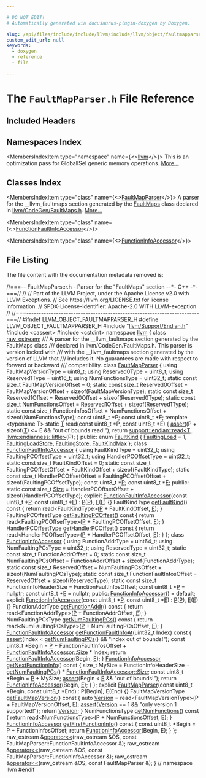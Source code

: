```yaml
---

# DO NOT EDIT!
# Automatically generated via docusaurus-plugin-doxygen by Doxygen.

slug: /api/files/include/include/llvm/include/llvm/object/faultmapparser-h
custom_edit_url: null
keywords:
  - doxygen
  - reference
  - file

---
```





# The `FaultMapParser.h` File Reference

<DoxygenPage pluginConfig={pluginConfig}>



## Included Headers

<IncludesList>
<IncludesListItem
  filePath="llvm/Support/Endian.h"
  permalink="/docs/api/files/include/include/llvm/include/llvm/support/endian-h"
  isLocal="true" />
<IncludesListItem
  filePath="cassert"
  permalink=""
  isLocal="false" />
<IncludesListItem
  filePath="cstdint"
  permalink=""
  isLocal="false" />
</IncludesList>

## Namespaces Index

<MembersIndex>

<MembersIndexItem
  type="namespace"
  name={<><a href="/docs/api/namespaces/llvm">llvm</a></>}>
This is an optimization pass for GlobalISel generic memory operations. <a href="/docs/api/namespaces/llvm/#details">More...</a>
</MembersIndexItem>

</MembersIndex>

## Classes Index

<MembersIndex>

<MembersIndexItem
  type="class"
  name={<><a href="/docs/api/classes/llvm/faultmapparser">FaultMapParser</a></>}>
A parser for the &#95;&#95;llvm&#95;faultmaps section generated by the <a href="/docs/api/classes/llvm/faultmaps">FaultMaps</a> class declared in <a href="/docs/api/files/include/include/llvm/include/llvm/codegen/faultmaps-h">llvm/CodeGen/FaultMaps.h</a>. <a href="/docs/api/classes/llvm/faultmapparser/#details">More...</a>
</MembersIndexItem>

<MembersIndexItem
  type="class"
  name={<><a href="/docs/api/classes/llvm/faultmapparser/functionfaultinfoaccessor">FunctionFaultInfoAccessor</a></>}>
</MembersIndexItem>

<MembersIndexItem
  type="class"
  name={<><a href="/docs/api/classes/llvm/faultmapparser/functioninfoaccessor">FunctionInfoAccessor</a></>}>
</MembersIndexItem>

</MembersIndex>


## File Listing

The file content with the documentation metadata removed is:

<ProgramListing>

<Link id="l00001" /><CodeLine lineNumber="1"><span class="doxyHighlightComment">//===-- FaultMapParser.h - Parser for the  &quot;FaultMaps&quot; section --&#42;- C++ -&#42;-===//</span></CodeLine>
<Link id="l00002" /><CodeLine lineNumber="2"><span class="doxyHighlightComment">//</span></CodeLine>
<Link id="l00003" /><CodeLine lineNumber="3"><span class="doxyHighlightComment">// Part of the LLVM Project, under the Apache License v2.0 with LLVM Exceptions.</span></CodeLine>
<Link id="l00004" /><CodeLine lineNumber="4"><span class="doxyHighlightComment">// See https://llvm.org/LICENSE.txt for license information.</span></CodeLine>
<Link id="l00005" /><CodeLine lineNumber="5"><span class="doxyHighlightComment">// SPDX-License-Identifier: Apache-2.0 WITH LLVM-exception</span></CodeLine>
<Link id="l00006" /><CodeLine lineNumber="6"><span class="doxyHighlightComment">//</span></CodeLine>
<Link id="l00007" /><CodeLine lineNumber="7"><span class="doxyHighlightComment">//===----------------------------------------------------------------------===//</span></CodeLine>
<Link id="l00008" /><CodeLine lineNumber="8"></CodeLine>
<Link id="l00009" /><CodeLine lineNumber="9"><span class="doxyHighlightPreprocessor">#ifndef LLVM&#95;OBJECT&#95;FAULTMAPPARSER&#95;H</span></CodeLine>
<Link id="l00010" /><CodeLine lineNumber="10"><span class="doxyHighlightPreprocessor">#define LLVM&#95;OBJECT&#95;FAULTMAPPARSER&#95;H</span></CodeLine>
<Link id="l00011" /><CodeLine lineNumber="11"></CodeLine>
<Link id="l00012" /><CodeLine lineNumber="12"><span class="doxyHighlightPreprocessor">#include &quot;<a href="/docs/api/files/include/include/llvm/include/llvm/support/endian-h">llvm/Support/Endian.h</a>&quot;</span></CodeLine>
<Link id="l00013" /><CodeLine lineNumber="13"><span class="doxyHighlightPreprocessor">#include &lt;cassert&gt;</span></CodeLine>
<Link id="l00014" /><CodeLine lineNumber="14"><span class="doxyHighlightPreprocessor">#include &lt;cstdint&gt;</span></CodeLine>
<Link id="l00015" /><CodeLine lineNumber="15"></CodeLine>
<Link id="l00016" /><CodeLine lineNumber="16"><span class="doxyHighlightKeyword">namespace </span><span class="doxyHighlight"><a href="/docs/api/namespaces/llvm">llvm</a> &#123;</span></CodeLine>
<Link id="l00017" /><CodeLine lineNumber="17"></CodeLine>
<Link id="l00018" /><CodeLine lineNumber="18"><span class="doxyHighlightKeyword">class </span><span class="doxyHighlight"><a href="/docs/api/classes/llvm/raw-ostream">raw&#95;ostream</a>;</span></CodeLine>
<Link id="l00019" /><CodeLine lineNumber="19"></CodeLine>
<Link id="l00020" /><CodeLine lineNumber="20"><span class="doxyHighlightComment">/// A parser for the &#95;&#95;llvm&#95;faultmaps section generated by the FaultMaps class</span></CodeLine>
<Link id="l00021" /><CodeLine lineNumber="21"><span class="doxyHighlightComment">/// declared in llvm/CodeGen/FaultMaps.h.  This parser is version locked with</span></CodeLine>
<Link id="l00022" /><CodeLine lineNumber="22"><span class="doxyHighlightComment">/// with the &#95;&#95;llvm&#95;faultmaps section generated by the version of LLVM that</span></CodeLine>
<Link id="l00023" /><CodeLine lineNumber="23"><span class="doxyHighlightComment">/// includes it.  No guarantees are made with respect to forward or backward</span></CodeLine>
<Link id="l00024" /><CodeLine lineNumber="24"><span class="doxyHighlightComment">/// compatibility.</span></CodeLine>
<Link id="l00025" /><CodeLine lineNumber="25" lineLink="/docs/api/classes/llvm/faultmapparser"><span class="doxyHighlightKeyword">class </span><span class="doxyHighlight"><a href="/docs/api/classes/llvm/faultmapparser/#ab5d655ef964ca6dfc0849416a1d57ec1">FaultMapParser</a> &#123;</span></CodeLine>
<Link id="l00026" /><CodeLine lineNumber="26"><span class="doxyHighlight">  </span><span class="doxyHighlightKeyword">using </span><span class="doxyHighlight">FaultMapVersionType = uint8&#95;t;</span></CodeLine>
<Link id="l00027" /><CodeLine lineNumber="27"><span class="doxyHighlight">  </span><span class="doxyHighlightKeyword">using </span><span class="doxyHighlight">Reserved0Type = uint8&#95;t;</span></CodeLine>
<Link id="l00028" /><CodeLine lineNumber="28"><span class="doxyHighlight">  </span><span class="doxyHighlightKeyword">using </span><span class="doxyHighlight">Reserved1Type = uint16&#95;t;</span></CodeLine>
<Link id="l00029" /><CodeLine lineNumber="29"><span class="doxyHighlight">  </span><span class="doxyHighlightKeyword">using </span><span class="doxyHighlight">NumFunctionsType = uint32&#95;t;</span></CodeLine>
<Link id="l00030" /><CodeLine lineNumber="30"></CodeLine>
<Link id="l00031" /><CodeLine lineNumber="31"><span class="doxyHighlight">  </span><span class="doxyHighlightKeyword">static</span><span class="doxyHighlight"> </span><span class="doxyHighlightKeyword">const</span><span class="doxyHighlight"> </span><span class="doxyHighlightKeywordType">size&#95;t</span><span class="doxyHighlight"> FaultMapVersionOffset = 0;</span></CodeLine>
<Link id="l00032" /><CodeLine lineNumber="32"><span class="doxyHighlight">  </span><span class="doxyHighlightKeyword">static</span><span class="doxyHighlight"> </span><span class="doxyHighlightKeyword">const</span><span class="doxyHighlight"> </span><span class="doxyHighlightKeywordType">size&#95;t</span><span class="doxyHighlight"> Reserved0Offset =</span></CodeLine>
<Link id="l00033" /><CodeLine lineNumber="33"><span class="doxyHighlight">      FaultMapVersionOffset + </span><span class="doxyHighlightKeyword">sizeof</span><span class="doxyHighlight">(FaultMapVersionType);</span></CodeLine>
<Link id="l00034" /><CodeLine lineNumber="34"><span class="doxyHighlight">  </span><span class="doxyHighlightKeyword">static</span><span class="doxyHighlight"> </span><span class="doxyHighlightKeyword">const</span><span class="doxyHighlight"> </span><span class="doxyHighlightKeywordType">size&#95;t</span><span class="doxyHighlight"> Reserved1Offset = Reserved0Offset + </span><span class="doxyHighlightKeyword">sizeof</span><span class="doxyHighlight">(Reserved0Type);</span></CodeLine>
<Link id="l00035" /><CodeLine lineNumber="35"><span class="doxyHighlight">  </span><span class="doxyHighlightKeyword">static</span><span class="doxyHighlight"> </span><span class="doxyHighlightKeyword">const</span><span class="doxyHighlight"> </span><span class="doxyHighlightKeywordType">size&#95;t</span><span class="doxyHighlight"> NumFunctionsOffset =</span></CodeLine>
<Link id="l00036" /><CodeLine lineNumber="36"><span class="doxyHighlight">      Reserved1Offset + </span><span class="doxyHighlightKeyword">sizeof</span><span class="doxyHighlight">(Reserved1Type);</span></CodeLine>
<Link id="l00037" /><CodeLine lineNumber="37"><span class="doxyHighlight">  </span><span class="doxyHighlightKeyword">static</span><span class="doxyHighlight"> </span><span class="doxyHighlightKeyword">const</span><span class="doxyHighlight"> </span><span class="doxyHighlightKeywordType">size&#95;t</span><span class="doxyHighlight"> FunctionInfosOffset =</span></CodeLine>
<Link id="l00038" /><CodeLine lineNumber="38"><span class="doxyHighlight">      NumFunctionsOffset + </span><span class="doxyHighlightKeyword">sizeof</span><span class="doxyHighlight">(NumFunctionsType);</span></CodeLine>
<Link id="l00039" /><CodeLine lineNumber="39"></CodeLine>
<Link id="l00040" /><CodeLine lineNumber="40"><span class="doxyHighlight">  </span><span class="doxyHighlightKeyword">const</span><span class="doxyHighlight"> uint8&#95;t &#42;P;</span></CodeLine>
<Link id="l00041" /><CodeLine lineNumber="41"><span class="doxyHighlight">  </span><span class="doxyHighlightKeyword">const</span><span class="doxyHighlight"> uint8&#95;t &#42;E;</span></CodeLine>
<Link id="l00042" /><CodeLine lineNumber="42"></CodeLine>
<Link id="l00043" /><CodeLine lineNumber="43"><span class="doxyHighlight">  </span><span class="doxyHighlightKeyword">template</span><span class="doxyHighlight"> &lt;</span><span class="doxyHighlightKeyword">typename</span><span class="doxyHighlight"> T&gt; </span><span class="doxyHighlightKeyword">static</span><span class="doxyHighlight"> <a href="/docs/api/files/lib/lib/target/lib/target/mips/mips16isellowering-cpp/#a0acb682b8260ab1c60b918599864e2e5">T</a> read(</span><span class="doxyHighlightKeyword">const</span><span class="doxyHighlight"> uint8&#95;t &#42;P, </span><span class="doxyHighlightKeyword">const</span><span class="doxyHighlight"> uint8&#95;t &#42;E) &#123;</span></CodeLine>
<Link id="l00044" /><CodeLine lineNumber="44"><span class="doxyHighlight">    <a href="/docs/api/files/lib/lib/target/lib/target/amdgpu/silowercontrolflow-cpp/#a4868c5d81c5ccc98c47aeab6244346a0">assert</a>(P + </span><span class="doxyHighlightKeyword">sizeof</span><span class="doxyHighlight">(<a href="/docs/api/files/lib/lib/target/lib/target/mips/mips16isellowering-cpp/#a0acb682b8260ab1c60b918599864e2e5">T</a>) &lt;= E &amp;&amp; </span><span class="doxyHighlightStringLiteral">&quot;out of bounds read!&quot;</span><span class="doxyHighlight">);</span></CodeLine>
<Link id="l00045" /><CodeLine lineNumber="45"><span class="doxyHighlight">    </span><span class="doxyHighlightKeywordFlow">return</span><span class="doxyHighlight"> <a href="/docs/api/namespaces/llvm/support/endian/#acfdf941f45bc58470ed8423b98862486">support::endian::read&lt;T, llvm::endianness::little&gt;</a>(P);</span></CodeLine>
<Link id="l00046" /><CodeLine lineNumber="46"><span class="doxyHighlight">  &#125;</span></CodeLine>
<Link id="l00047" /><CodeLine lineNumber="47"></CodeLine>
<Link id="l00048" /><CodeLine lineNumber="48"><span class="doxyHighlightKeyword">public</span><span class="doxyHighlight">:</span></CodeLine>
<Link id="l00049" /><CodeLine lineNumber="49" lineLink="/docs/api/classes/llvm/faultmapparser/#acbfc8d6f0684a075d0c1f95b97008269"><span class="doxyHighlight">  </span><span class="doxyHighlightKeyword">enum</span><span class="doxyHighlight"> <a href="/docs/api/classes/llvm/faultmapparser/#acbfc8d6f0684a075d0c1f95b97008269">FaultKind</a> &#123;</span></CodeLine>
<Link id="l00050" /><CodeLine lineNumber="50" lineLink="/docs/api/classes/llvm/faultmapparser/#acbfc8d6f0684a075d0c1f95b97008269a022ef937e9ef71b2bb427468780dcdfb"><span class="doxyHighlight">    <a href="/docs/api/classes/llvm/faultmapparser/#acbfc8d6f0684a075d0c1f95b97008269a022ef937e9ef71b2bb427468780dcdfb">FaultingLoad</a> = 1,</span></CodeLine>
<Link id="l00051" /><CodeLine lineNumber="51" lineLink="/docs/api/classes/llvm/faultmapparser/#acbfc8d6f0684a075d0c1f95b97008269a3b189cca6009389569cb491cf6c894de"><span class="doxyHighlight">    <a href="/docs/api/classes/llvm/faultmapparser/#acbfc8d6f0684a075d0c1f95b97008269a3b189cca6009389569cb491cf6c894de">FaultingLoadStore</a>,</span></CodeLine>
<Link id="l00052" /><CodeLine lineNumber="52" lineLink="/docs/api/classes/llvm/faultmapparser/#acbfc8d6f0684a075d0c1f95b97008269aa07a8e57541f111e0655fb72e35e67f4"><span class="doxyHighlight">    <a href="/docs/api/classes/llvm/faultmapparser/#acbfc8d6f0684a075d0c1f95b97008269aa07a8e57541f111e0655fb72e35e67f4">FaultingStore</a>,</span></CodeLine>
<Link id="l00053" /><CodeLine lineNumber="53" lineLink="/docs/api/classes/llvm/faultmapparser/#acbfc8d6f0684a075d0c1f95b97008269a082b78e6e0287e2d0150d5c73fae5e02"><span class="doxyHighlight">    <a href="/docs/api/classes/llvm/faultmapparser/#acbfc8d6f0684a075d0c1f95b97008269a082b78e6e0287e2d0150d5c73fae5e02">FaultKindMax</a></span></CodeLine>
<Link id="l00054" /><CodeLine lineNumber="54"><span class="doxyHighlight">  &#125;;</span></CodeLine>
<Link id="l00055" /><CodeLine lineNumber="55"></CodeLine>
<Link id="l00056" /><CodeLine lineNumber="56" lineLink="/docs/api/classes/llvm/faultmapparser/functionfaultinfoaccessor"><span class="doxyHighlight">  </span><span class="doxyHighlightKeyword">class </span><span class="doxyHighlight"><a href="/docs/api/classes/llvm/faultmapparser/functionfaultinfoaccessor/#a41da0e3dd53c2ad21e0d7d7de42633a0">FunctionFaultInfoAccessor</a> &#123;</span></CodeLine>
<Link id="l00057" /><CodeLine lineNumber="57"><span class="doxyHighlight">    </span><span class="doxyHighlightKeyword">using </span><span class="doxyHighlight">FaultKindType = uint32&#95;t;</span></CodeLine>
<Link id="l00058" /><CodeLine lineNumber="58"><span class="doxyHighlight">    </span><span class="doxyHighlightKeyword">using </span><span class="doxyHighlight">FaultingPCOffsetType = uint32&#95;t;</span></CodeLine>
<Link id="l00059" /><CodeLine lineNumber="59"><span class="doxyHighlight">    </span><span class="doxyHighlightKeyword">using </span><span class="doxyHighlight">HandlerPCOffsetType = uint32&#95;t;</span></CodeLine>
<Link id="l00060" /><CodeLine lineNumber="60"></CodeLine>
<Link id="l00061" /><CodeLine lineNumber="61"><span class="doxyHighlight">    </span><span class="doxyHighlightKeyword">static</span><span class="doxyHighlight"> </span><span class="doxyHighlightKeyword">const</span><span class="doxyHighlight"> </span><span class="doxyHighlightKeywordType">size&#95;t</span><span class="doxyHighlight"> FaultKindOffset = 0;</span></CodeLine>
<Link id="l00062" /><CodeLine lineNumber="62"><span class="doxyHighlight">    </span><span class="doxyHighlightKeyword">static</span><span class="doxyHighlight"> </span><span class="doxyHighlightKeyword">const</span><span class="doxyHighlight"> </span><span class="doxyHighlightKeywordType">size&#95;t</span><span class="doxyHighlight"> FaultingPCOffsetOffset =</span></CodeLine>
<Link id="l00063" /><CodeLine lineNumber="63"><span class="doxyHighlight">        FaultKindOffset + </span><span class="doxyHighlightKeyword">sizeof</span><span class="doxyHighlight">(FaultKindType);</span></CodeLine>
<Link id="l00064" /><CodeLine lineNumber="64"><span class="doxyHighlight">    </span><span class="doxyHighlightKeyword">static</span><span class="doxyHighlight"> </span><span class="doxyHighlightKeyword">const</span><span class="doxyHighlight"> </span><span class="doxyHighlightKeywordType">size&#95;t</span><span class="doxyHighlight"> HandlerPCOffsetOffset =</span></CodeLine>
<Link id="l00065" /><CodeLine lineNumber="65"><span class="doxyHighlight">        FaultingPCOffsetOffset + </span><span class="doxyHighlightKeyword">sizeof</span><span class="doxyHighlight">(FaultingPCOffsetType);</span></CodeLine>
<Link id="l00066" /><CodeLine lineNumber="66"></CodeLine>
<Link id="l00067" /><CodeLine lineNumber="67"><span class="doxyHighlight">    </span><span class="doxyHighlightKeyword">const</span><span class="doxyHighlight"> uint8&#95;t &#42;<a href="/docs/api/files/lib/lib/option/option-cpp/#a04665169063c8ca1f2ea96c27fc7c2b2">P</a>;</span></CodeLine>
<Link id="l00068" /><CodeLine lineNumber="68"><span class="doxyHighlight">    </span><span class="doxyHighlightKeyword">const</span><span class="doxyHighlight"> uint8&#95;t &#42;<a href="/docs/api/files/lib/lib/ir/builtingcs-cpp/#abb2b3a60ccc38a28239e19a1646e0c8a">E</a>;</span></CodeLine>
<Link id="l00069" /><CodeLine lineNumber="69"></CodeLine>
<Link id="l00070" /><CodeLine lineNumber="70"><span class="doxyHighlight">  </span><span class="doxyHighlightKeyword">public</span><span class="doxyHighlight">:</span></CodeLine>
<Link id="l00071" /><CodeLine lineNumber="71" lineLink="/docs/api/classes/llvm/faultmapparser/functionfaultinfoaccessor/#a3455c5495bc8c03bd14510de59f3ad8e"><span class="doxyHighlight">    </span><span class="doxyHighlightKeyword">static</span><span class="doxyHighlight"> </span><span class="doxyHighlightKeyword">const</span><span class="doxyHighlight"> </span><span class="doxyHighlightKeywordType">size&#95;t</span><span class="doxyHighlight"> <a href="/docs/api/classes/llvm/faultmapparser/functionfaultinfoaccessor/#a3455c5495bc8c03bd14510de59f3ad8e">Size</a> =</span></CodeLine>
<Link id="l00072" /><CodeLine lineNumber="72"><span class="doxyHighlight">        HandlerPCOffsetOffset + </span><span class="doxyHighlightKeyword">sizeof</span><span class="doxyHighlight">(HandlerPCOffsetType);</span></CodeLine>
<Link id="l00073" /><CodeLine lineNumber="73"></CodeLine>
<Link id="l00074" /><CodeLine lineNumber="74" lineLink="/docs/api/classes/llvm/faultmapparser/functionfaultinfoaccessor/#a41da0e3dd53c2ad21e0d7d7de42633a0"><span class="doxyHighlight">    </span><span class="doxyHighlightKeyword">explicit</span><span class="doxyHighlight"> <a href="/docs/api/classes/llvm/faultmapparser/functionfaultinfoaccessor/#a41da0e3dd53c2ad21e0d7d7de42633a0">FunctionFaultInfoAccessor</a>(</span><span class="doxyHighlightKeyword">const</span><span class="doxyHighlight"> uint8&#95;t &#42;<a href="/docs/api/files/lib/lib/option/option-cpp/#a04665169063c8ca1f2ea96c27fc7c2b2">P</a>, </span><span class="doxyHighlightKeyword">const</span><span class="doxyHighlight"> uint8&#95;t &#42;<a href="/docs/api/files/lib/lib/ir/builtingcs-cpp/#abb2b3a60ccc38a28239e19a1646e0c8a">E</a>)</span></CodeLine>
<Link id="l00075" /><CodeLine lineNumber="75"><span class="doxyHighlight">        : <a href="/docs/api/files/lib/lib/option/option-cpp/#a04665169063c8ca1f2ea96c27fc7c2b2">P</a>(<a href="/docs/api/files/lib/lib/option/option-cpp/#a04665169063c8ca1f2ea96c27fc7c2b2">P</a>), <a href="/docs/api/files/lib/lib/ir/builtingcs-cpp/#abb2b3a60ccc38a28239e19a1646e0c8a">E</a>(<a href="/docs/api/files/lib/lib/ir/builtingcs-cpp/#abb2b3a60ccc38a28239e19a1646e0c8a">E</a>) &#123;&#125;</span></CodeLine>
<Link id="l00076" /><CodeLine lineNumber="76"></CodeLine>
<Link id="l00077" /><CodeLine lineNumber="77" lineLink="/docs/api/classes/llvm/faultmapparser/functionfaultinfoaccessor/#abcc9885bedb3256fb91cf568254f9044"><span class="doxyHighlight">    FaultKindType <a href="/docs/api/classes/llvm/faultmapparser/functionfaultinfoaccessor/#abcc9885bedb3256fb91cf568254f9044">getFaultKind</a>()</span><span class="doxyHighlightKeyword"> const </span><span class="doxyHighlight">&#123;</span></CodeLine>
<Link id="l00078" /><CodeLine lineNumber="78"><span class="doxyHighlight">      </span><span class="doxyHighlightKeywordFlow">return</span><span class="doxyHighlight"> read&lt;FaultKindType&gt;(<a href="/docs/api/files/lib/lib/option/option-cpp/#a04665169063c8ca1f2ea96c27fc7c2b2">P</a> + FaultKindOffset, <a href="/docs/api/files/lib/lib/ir/builtingcs-cpp/#abb2b3a60ccc38a28239e19a1646e0c8a">E</a>);</span></CodeLine>
<Link id="l00079" /><CodeLine lineNumber="79"><span class="doxyHighlight">    &#125;</span></CodeLine>
<Link id="l00080" /><CodeLine lineNumber="80"></CodeLine>
<Link id="l00081" /><CodeLine lineNumber="81" lineLink="/docs/api/classes/llvm/faultmapparser/functionfaultinfoaccessor/#adf3911d5e088bef2e4611ed21a281145"><span class="doxyHighlight">    FaultingPCOffsetType <a href="/docs/api/classes/llvm/faultmapparser/functionfaultinfoaccessor/#adf3911d5e088bef2e4611ed21a281145">getFaultingPCOffset</a>()</span><span class="doxyHighlightKeyword"> const </span><span class="doxyHighlight">&#123;</span></CodeLine>
<Link id="l00082" /><CodeLine lineNumber="82"><span class="doxyHighlight">      </span><span class="doxyHighlightKeywordFlow">return</span><span class="doxyHighlight"> read&lt;FaultingPCOffsetType&gt;(<a href="/docs/api/files/lib/lib/option/option-cpp/#a04665169063c8ca1f2ea96c27fc7c2b2">P</a> + FaultingPCOffsetOffset, <a href="/docs/api/files/lib/lib/ir/builtingcs-cpp/#abb2b3a60ccc38a28239e19a1646e0c8a">E</a>);</span></CodeLine>
<Link id="l00083" /><CodeLine lineNumber="83"><span class="doxyHighlight">    &#125;</span></CodeLine>
<Link id="l00084" /><CodeLine lineNumber="84"></CodeLine>
<Link id="l00085" /><CodeLine lineNumber="85" lineLink="/docs/api/classes/llvm/faultmapparser/functionfaultinfoaccessor/#ade1bf71720bc33cae065fec34ec87fa2"><span class="doxyHighlight">    HandlerPCOffsetType <a href="/docs/api/classes/llvm/faultmapparser/functionfaultinfoaccessor/#ade1bf71720bc33cae065fec34ec87fa2">getHandlerPCOffset</a>()</span><span class="doxyHighlightKeyword"> const </span><span class="doxyHighlight">&#123;</span></CodeLine>
<Link id="l00086" /><CodeLine lineNumber="86"><span class="doxyHighlight">      </span><span class="doxyHighlightKeywordFlow">return</span><span class="doxyHighlight"> read&lt;HandlerPCOffsetType&gt;(<a href="/docs/api/files/lib/lib/option/option-cpp/#a04665169063c8ca1f2ea96c27fc7c2b2">P</a> + HandlerPCOffsetOffset, <a href="/docs/api/files/lib/lib/ir/builtingcs-cpp/#abb2b3a60ccc38a28239e19a1646e0c8a">E</a>);</span></CodeLine>
<Link id="l00087" /><CodeLine lineNumber="87"><span class="doxyHighlight">    &#125;</span></CodeLine>
<Link id="l00088" /><CodeLine lineNumber="88"><span class="doxyHighlight">  &#125;;</span></CodeLine>
<Link id="l00089" /><CodeLine lineNumber="89"></CodeLine>
<Link id="l00090" /><CodeLine lineNumber="90" lineLink="/docs/api/classes/llvm/faultmapparser/functioninfoaccessor"><span class="doxyHighlight">  </span><span class="doxyHighlightKeyword">class </span><span class="doxyHighlight"><a href="/docs/api/classes/llvm/faultmapparser/functioninfoaccessor/#ad1696d2c72b6adef74983cac7cc1deb6">FunctionInfoAccessor</a> &#123;</span></CodeLine>
<Link id="l00091" /><CodeLine lineNumber="91"><span class="doxyHighlight">    </span><span class="doxyHighlightKeyword">using </span><span class="doxyHighlight">FunctionAddrType = uint64&#95;t;</span></CodeLine>
<Link id="l00092" /><CodeLine lineNumber="92"><span class="doxyHighlight">    </span><span class="doxyHighlightKeyword">using </span><span class="doxyHighlight">NumFaultingPCsType = uint32&#95;t;</span></CodeLine>
<Link id="l00093" /><CodeLine lineNumber="93"><span class="doxyHighlight">    </span><span class="doxyHighlightKeyword">using </span><span class="doxyHighlight">ReservedType = uint32&#95;t;</span></CodeLine>
<Link id="l00094" /><CodeLine lineNumber="94"></CodeLine>
<Link id="l00095" /><CodeLine lineNumber="95"><span class="doxyHighlight">    </span><span class="doxyHighlightKeyword">static</span><span class="doxyHighlight"> </span><span class="doxyHighlightKeyword">const</span><span class="doxyHighlight"> </span><span class="doxyHighlightKeywordType">size&#95;t</span><span class="doxyHighlight"> FunctionAddrOffset = 0;</span></CodeLine>
<Link id="l00096" /><CodeLine lineNumber="96"><span class="doxyHighlight">    </span><span class="doxyHighlightKeyword">static</span><span class="doxyHighlight"> </span><span class="doxyHighlightKeyword">const</span><span class="doxyHighlight"> </span><span class="doxyHighlightKeywordType">size&#95;t</span><span class="doxyHighlight"> NumFaultingPCsOffset =</span></CodeLine>
<Link id="l00097" /><CodeLine lineNumber="97"><span class="doxyHighlight">        FunctionAddrOffset + </span><span class="doxyHighlightKeyword">sizeof</span><span class="doxyHighlight">(FunctionAddrType);</span></CodeLine>
<Link id="l00098" /><CodeLine lineNumber="98"><span class="doxyHighlight">    </span><span class="doxyHighlightKeyword">static</span><span class="doxyHighlight"> </span><span class="doxyHighlightKeyword">const</span><span class="doxyHighlight"> </span><span class="doxyHighlightKeywordType">size&#95;t</span><span class="doxyHighlight"> ReservedOffset =</span></CodeLine>
<Link id="l00099" /><CodeLine lineNumber="99"><span class="doxyHighlight">        NumFaultingPCsOffset + </span><span class="doxyHighlightKeyword">sizeof</span><span class="doxyHighlight">(NumFaultingPCsType);</span></CodeLine>
<Link id="l00100" /><CodeLine lineNumber="100"><span class="doxyHighlight">    </span><span class="doxyHighlightKeyword">static</span><span class="doxyHighlight"> </span><span class="doxyHighlightKeyword">const</span><span class="doxyHighlight"> </span><span class="doxyHighlightKeywordType">size&#95;t</span><span class="doxyHighlight"> FunctionFaultInfosOffset =</span></CodeLine>
<Link id="l00101" /><CodeLine lineNumber="101"><span class="doxyHighlight">        ReservedOffset + </span><span class="doxyHighlightKeyword">sizeof</span><span class="doxyHighlight">(ReservedType);</span></CodeLine>
<Link id="l00102" /><CodeLine lineNumber="102"><span class="doxyHighlight">    </span><span class="doxyHighlightKeyword">static</span><span class="doxyHighlight"> </span><span class="doxyHighlightKeyword">const</span><span class="doxyHighlight"> </span><span class="doxyHighlightKeywordType">size&#95;t</span><span class="doxyHighlight"> FunctionInfoHeaderSize = FunctionFaultInfosOffset;</span></CodeLine>
<Link id="l00103" /><CodeLine lineNumber="103"></CodeLine>
<Link id="l00104" /><CodeLine lineNumber="104"><span class="doxyHighlight">    </span><span class="doxyHighlightKeyword">const</span><span class="doxyHighlight"> uint8&#95;t &#42;<a href="/docs/api/files/lib/lib/option/option-cpp/#a04665169063c8ca1f2ea96c27fc7c2b2">P</a> = </span><span class="doxyHighlightKeyword">nullptr</span><span class="doxyHighlight">;</span></CodeLine>
<Link id="l00105" /><CodeLine lineNumber="105"><span class="doxyHighlight">    </span><span class="doxyHighlightKeyword">const</span><span class="doxyHighlight"> uint8&#95;t &#42;<a href="/docs/api/files/lib/lib/ir/builtingcs-cpp/#abb2b3a60ccc38a28239e19a1646e0c8a">E</a> = </span><span class="doxyHighlightKeyword">nullptr</span><span class="doxyHighlight">;</span></CodeLine>
<Link id="l00106" /><CodeLine lineNumber="106"></CodeLine>
<Link id="l00107" /><CodeLine lineNumber="107"><span class="doxyHighlight">  </span><span class="doxyHighlightKeyword">public</span><span class="doxyHighlight">:</span></CodeLine>
<Link id="l00108" /><CodeLine lineNumber="108" lineLink="/docs/api/classes/llvm/faultmapparser/functioninfoaccessor/#ad1696d2c72b6adef74983cac7cc1deb6"><span class="doxyHighlight">    <a href="/docs/api/classes/llvm/faultmapparser/functioninfoaccessor/#ad1696d2c72b6adef74983cac7cc1deb6">FunctionInfoAccessor</a>() = </span><span class="doxyHighlightKeywordFlow">default</span><span class="doxyHighlight">;</span></CodeLine>
<Link id="l00109" /><CodeLine lineNumber="109"></CodeLine>
<Link id="l00110" /><CodeLine lineNumber="110" lineLink="/docs/api/classes/llvm/faultmapparser/functioninfoaccessor/#a6705597bc82aa570a7f3e67460c2680c"><span class="doxyHighlight">    </span><span class="doxyHighlightKeyword">explicit</span><span class="doxyHighlight"> <a href="/docs/api/classes/llvm/faultmapparser/functioninfoaccessor/#a6705597bc82aa570a7f3e67460c2680c">FunctionInfoAccessor</a>(</span><span class="doxyHighlightKeyword">const</span><span class="doxyHighlight"> uint8&#95;t &#42;<a href="/docs/api/files/lib/lib/option/option-cpp/#a04665169063c8ca1f2ea96c27fc7c2b2">P</a>, </span><span class="doxyHighlightKeyword">const</span><span class="doxyHighlight"> uint8&#95;t &#42;<a href="/docs/api/files/lib/lib/ir/builtingcs-cpp/#abb2b3a60ccc38a28239e19a1646e0c8a">E</a>)</span></CodeLine>
<Link id="l00111" /><CodeLine lineNumber="111"><span class="doxyHighlight">        : <a href="/docs/api/files/lib/lib/option/option-cpp/#a04665169063c8ca1f2ea96c27fc7c2b2">P</a>(<a href="/docs/api/files/lib/lib/option/option-cpp/#a04665169063c8ca1f2ea96c27fc7c2b2">P</a>), <a href="/docs/api/files/lib/lib/ir/builtingcs-cpp/#abb2b3a60ccc38a28239e19a1646e0c8a">E</a>(<a href="/docs/api/files/lib/lib/ir/builtingcs-cpp/#abb2b3a60ccc38a28239e19a1646e0c8a">E</a>) &#123;&#125;</span></CodeLine>
<Link id="l00112" /><CodeLine lineNumber="112"></CodeLine>
<Link id="l00113" /><CodeLine lineNumber="113" lineLink="/docs/api/classes/llvm/faultmapparser/functioninfoaccessor/#a769cf24c05b500066b767aae05233c8b"><span class="doxyHighlight">    FunctionAddrType <a href="/docs/api/classes/llvm/faultmapparser/functioninfoaccessor/#a769cf24c05b500066b767aae05233c8b">getFunctionAddr</a>()</span><span class="doxyHighlightKeyword"> const </span><span class="doxyHighlight">&#123;</span></CodeLine>
<Link id="l00114" /><CodeLine lineNumber="114"><span class="doxyHighlight">      </span><span class="doxyHighlightKeywordFlow">return</span><span class="doxyHighlight"> read&lt;FunctionAddrType&gt;(<a href="/docs/api/files/lib/lib/option/option-cpp/#a04665169063c8ca1f2ea96c27fc7c2b2">P</a> + FunctionAddrOffset, <a href="/docs/api/files/lib/lib/ir/builtingcs-cpp/#abb2b3a60ccc38a28239e19a1646e0c8a">E</a>);</span></CodeLine>
<Link id="l00115" /><CodeLine lineNumber="115"><span class="doxyHighlight">    &#125;</span></CodeLine>
<Link id="l00116" /><CodeLine lineNumber="116"></CodeLine>
<Link id="l00117" /><CodeLine lineNumber="117" lineLink="/docs/api/classes/llvm/faultmapparser/functioninfoaccessor/#a8f767aae2f0e61104519d50e7caaf872"><span class="doxyHighlight">    NumFaultingPCsType <a href="/docs/api/classes/llvm/faultmapparser/functioninfoaccessor/#a8f767aae2f0e61104519d50e7caaf872">getNumFaultingPCs</a>()</span><span class="doxyHighlightKeyword"> const </span><span class="doxyHighlight">&#123;</span></CodeLine>
<Link id="l00118" /><CodeLine lineNumber="118"><span class="doxyHighlight">      </span><span class="doxyHighlightKeywordFlow">return</span><span class="doxyHighlight"> read&lt;NumFaultingPCsType&gt;(<a href="/docs/api/files/lib/lib/option/option-cpp/#a04665169063c8ca1f2ea96c27fc7c2b2">P</a> + NumFaultingPCsOffset, <a href="/docs/api/files/lib/lib/ir/builtingcs-cpp/#abb2b3a60ccc38a28239e19a1646e0c8a">E</a>);</span></CodeLine>
<Link id="l00119" /><CodeLine lineNumber="119"><span class="doxyHighlight">    &#125;</span></CodeLine>
<Link id="l00120" /><CodeLine lineNumber="120"></CodeLine>
<Link id="l00121" /><CodeLine lineNumber="121" lineLink="/docs/api/classes/llvm/faultmapparser/functioninfoaccessor/#a96d496f36c54d4310612972f194a29b0"><span class="doxyHighlight">    <a href="/docs/api/classes/llvm/faultmapparser/functionfaultinfoaccessor">FunctionFaultInfoAccessor</a> <a href="/docs/api/classes/llvm/faultmapparser/functioninfoaccessor/#a96d496f36c54d4310612972f194a29b0">getFunctionFaultInfoAt</a>(uint32&#95;t Index)</span><span class="doxyHighlightKeyword"> const </span><span class="doxyHighlight">&#123;</span></CodeLine>
<Link id="l00122" /><CodeLine lineNumber="122"><span class="doxyHighlight">      <a href="/docs/api/files/lib/lib/target/lib/target/amdgpu/silowercontrolflow-cpp/#a4868c5d81c5ccc98c47aeab6244346a0">assert</a>(Index &lt; <a href="/docs/api/classes/llvm/faultmapparser/functioninfoaccessor/#a8f767aae2f0e61104519d50e7caaf872">getNumFaultingPCs</a>() &amp;&amp; </span><span class="doxyHighlightStringLiteral">&quot;index out of bounds!&quot;</span><span class="doxyHighlight">);</span></CodeLine>
<Link id="l00123" /><CodeLine lineNumber="123"><span class="doxyHighlight">      </span><span class="doxyHighlightKeyword">const</span><span class="doxyHighlight"> uint8&#95;t &#42;Begin = <a href="/docs/api/files/lib/lib/option/option-cpp/#a04665169063c8ca1f2ea96c27fc7c2b2">P</a> + FunctionFaultInfosOffset +</span></CodeLine>
<Link id="l00124" /><CodeLine lineNumber="124"><span class="doxyHighlight">                             <a href="/docs/api/classes/llvm/faultmapparser/functionfaultinfoaccessor/#a3455c5495bc8c03bd14510de59f3ad8e">FunctionFaultInfoAccessor::Size</a> &#42; Index;</span></CodeLine>
<Link id="l00125" /><CodeLine lineNumber="125"><span class="doxyHighlight">      </span><span class="doxyHighlightKeywordFlow">return</span><span class="doxyHighlight"> <a href="/docs/api/classes/llvm/faultmapparser/functionfaultinfoaccessor">FunctionFaultInfoAccessor</a>(Begin, <a href="/docs/api/files/lib/lib/ir/builtingcs-cpp/#abb2b3a60ccc38a28239e19a1646e0c8a">E</a>);</span></CodeLine>
<Link id="l00126" /><CodeLine lineNumber="126"><span class="doxyHighlight">    &#125;</span></CodeLine>
<Link id="l00127" /><CodeLine lineNumber="127"></CodeLine>
<Link id="l00128" /><CodeLine lineNumber="128" lineLink="/docs/api/classes/llvm/faultmapparser/functioninfoaccessor/#a6c0029547e488308ea1b8afda5400205"><span class="doxyHighlight">    <a href="/docs/api/classes/llvm/faultmapparser/functioninfoaccessor/#ad1696d2c72b6adef74983cac7cc1deb6">FunctionInfoAccessor</a> <a href="/docs/api/classes/llvm/faultmapparser/functioninfoaccessor/#a6c0029547e488308ea1b8afda5400205">getNextFunctionInfo</a>()</span><span class="doxyHighlightKeyword"> const </span><span class="doxyHighlight">&#123;</span></CodeLine>
<Link id="l00129" /><CodeLine lineNumber="129"><span class="doxyHighlight">      </span><span class="doxyHighlightKeywordType">size&#95;t</span><span class="doxyHighlight"> MySize = FunctionInfoHeaderSize +</span></CodeLine>
<Link id="l00130" /><CodeLine lineNumber="130"><span class="doxyHighlight">                      <a href="/docs/api/classes/llvm/faultmapparser/functioninfoaccessor/#a8f767aae2f0e61104519d50e7caaf872">getNumFaultingPCs</a>() &#42; <a href="/docs/api/classes/llvm/faultmapparser/functionfaultinfoaccessor/#a3455c5495bc8c03bd14510de59f3ad8e">FunctionFaultInfoAccessor::Size</a>;</span></CodeLine>
<Link id="l00131" /><CodeLine lineNumber="131"></CodeLine>
<Link id="l00132" /><CodeLine lineNumber="132"><span class="doxyHighlight">      </span><span class="doxyHighlightKeyword">const</span><span class="doxyHighlight"> uint8&#95;t &#42;Begin = <a href="/docs/api/files/lib/lib/option/option-cpp/#a04665169063c8ca1f2ea96c27fc7c2b2">P</a> + MySize;</span></CodeLine>
<Link id="l00133" /><CodeLine lineNumber="133"><span class="doxyHighlight">      <a href="/docs/api/files/lib/lib/target/lib/target/amdgpu/silowercontrolflow-cpp/#a4868c5d81c5ccc98c47aeab6244346a0">assert</a>(Begin &lt; <a href="/docs/api/files/lib/lib/ir/builtingcs-cpp/#abb2b3a60ccc38a28239e19a1646e0c8a">E</a> &amp;&amp; </span><span class="doxyHighlightStringLiteral">&quot;out of bounds!&quot;</span><span class="doxyHighlight">);</span></CodeLine>
<Link id="l00134" /><CodeLine lineNumber="134"><span class="doxyHighlight">      </span><span class="doxyHighlightKeywordFlow">return</span><span class="doxyHighlight"> <a href="/docs/api/classes/llvm/faultmapparser/functioninfoaccessor/#ad1696d2c72b6adef74983cac7cc1deb6">FunctionInfoAccessor</a>(Begin, <a href="/docs/api/files/lib/lib/ir/builtingcs-cpp/#abb2b3a60ccc38a28239e19a1646e0c8a">E</a>);</span></CodeLine>
<Link id="l00135" /><CodeLine lineNumber="135"><span class="doxyHighlight">    &#125;</span></CodeLine>
<Link id="l00136" /><CodeLine lineNumber="136"><span class="doxyHighlight">  &#125;;</span></CodeLine>
<Link id="l00137" /><CodeLine lineNumber="137"></CodeLine>
<Link id="l00138" /><CodeLine lineNumber="138" lineLink="/docs/api/classes/llvm/faultmapparser/#ab5d655ef964ca6dfc0849416a1d57ec1"><span class="doxyHighlight">  </span><span class="doxyHighlightKeyword">explicit</span><span class="doxyHighlight"> <a href="/docs/api/classes/llvm/faultmapparser/#ab5d655ef964ca6dfc0849416a1d57ec1">FaultMapParser</a>(</span><span class="doxyHighlightKeyword">const</span><span class="doxyHighlight"> uint8&#95;t &#42;Begin, </span><span class="doxyHighlightKeyword">const</span><span class="doxyHighlight"> uint8&#95;t &#42;End)</span></CodeLine>
<Link id="l00139" /><CodeLine lineNumber="139"><span class="doxyHighlight">      : P(Begin), E(End) &#123;&#125;</span></CodeLine>
<Link id="l00140" /><CodeLine lineNumber="140"></CodeLine>
<Link id="l00141" /><CodeLine lineNumber="141" lineLink="/docs/api/classes/llvm/faultmapparser/#af0bbd31dbfa9fa2c5aa370dfe227d6f1"><span class="doxyHighlight">  FaultMapVersionType <a href="/docs/api/classes/llvm/faultmapparser/#af0bbd31dbfa9fa2c5aa370dfe227d6f1">getFaultMapVersion</a>()</span><span class="doxyHighlightKeyword"> const </span><span class="doxyHighlight">&#123;</span></CodeLine>
<Link id="l00142" /><CodeLine lineNumber="142"><span class="doxyHighlight">    </span><span class="doxyHighlightKeyword">auto</span><span class="doxyHighlight"> <a href="/docs/api/namespaces/llvm/#a689a023f54d38d41f6d952cac41ee538">Version</a> = read&lt;FaultMapVersionType&gt;(P + FaultMapVersionOffset, E);</span></CodeLine>
<Link id="l00143" /><CodeLine lineNumber="143"><span class="doxyHighlight">    <a href="/docs/api/files/lib/lib/target/lib/target/amdgpu/silowercontrolflow-cpp/#a4868c5d81c5ccc98c47aeab6244346a0">assert</a>(<a href="/docs/api/namespaces/llvm/#a689a023f54d38d41f6d952cac41ee538">Version</a> == 1 &amp;&amp; </span><span class="doxyHighlightStringLiteral">&quot;only version 1 supported!&quot;</span><span class="doxyHighlight">);</span></CodeLine>
<Link id="l00144" /><CodeLine lineNumber="144"><span class="doxyHighlight">    </span><span class="doxyHighlightKeywordFlow">return</span><span class="doxyHighlight"> <a href="/docs/api/namespaces/llvm/#a689a023f54d38d41f6d952cac41ee538">Version</a>;</span></CodeLine>
<Link id="l00145" /><CodeLine lineNumber="145"><span class="doxyHighlight">  &#125;</span></CodeLine>
<Link id="l00146" /><CodeLine lineNumber="146"></CodeLine>
<Link id="l00147" /><CodeLine lineNumber="147" lineLink="/docs/api/classes/llvm/faultmapparser/#a81e27702eb83ba5d10d1a0f1ac783792"><span class="doxyHighlight">  NumFunctionsType <a href="/docs/api/classes/llvm/faultmapparser/#a81e27702eb83ba5d10d1a0f1ac783792">getNumFunctions</a>()</span><span class="doxyHighlightKeyword"> const </span><span class="doxyHighlight">&#123;</span></CodeLine>
<Link id="l00148" /><CodeLine lineNumber="148"><span class="doxyHighlight">    </span><span class="doxyHighlightKeywordFlow">return</span><span class="doxyHighlight"> read&lt;NumFunctionsType&gt;(P + NumFunctionsOffset, E);</span></CodeLine>
<Link id="l00149" /><CodeLine lineNumber="149"><span class="doxyHighlight">  &#125;</span></CodeLine>
<Link id="l00150" /><CodeLine lineNumber="150"></CodeLine>
<Link id="l00151" /><CodeLine lineNumber="151" lineLink="/docs/api/classes/llvm/faultmapparser/#a9cbf6e23decd6634139cfab0305304be"><span class="doxyHighlight">  <a href="/docs/api/classes/llvm/faultmapparser/functioninfoaccessor">FunctionInfoAccessor</a> <a href="/docs/api/classes/llvm/faultmapparser/#a9cbf6e23decd6634139cfab0305304be">getFirstFunctionInfo</a>()</span><span class="doxyHighlightKeyword"> const </span><span class="doxyHighlight">&#123;</span></CodeLine>
<Link id="l00152" /><CodeLine lineNumber="152"><span class="doxyHighlight">    </span><span class="doxyHighlightKeyword">const</span><span class="doxyHighlight"> uint8&#95;t &#42;Begin = P + FunctionInfosOffset;</span></CodeLine>
<Link id="l00153" /><CodeLine lineNumber="153"><span class="doxyHighlight">    </span><span class="doxyHighlightKeywordFlow">return</span><span class="doxyHighlight"> <a href="/docs/api/classes/llvm/faultmapparser/functioninfoaccessor">FunctionInfoAccessor</a>(Begin, E);</span></CodeLine>
<Link id="l00154" /><CodeLine lineNumber="154"><span class="doxyHighlight">  &#125;</span></CodeLine>
<Link id="l00155" /><CodeLine lineNumber="155"><span class="doxyHighlight">&#125;;</span></CodeLine>
<Link id="l00156" /><CodeLine lineNumber="156"></CodeLine>
<Link id="l00157" /><CodeLine lineNumber="157"><span class="doxyHighlight">raw&#95;ostream &amp;<a href="/docs/api/namespaces/llvm/#ab89f1db02887aa569176f0e29622eb47">operator&lt;&lt;</a>(raw&#95;ostream &amp;OS,</span></CodeLine>
<Link id="l00158" /><CodeLine lineNumber="158"><span class="doxyHighlight">                        </span><span class="doxyHighlightKeyword">const</span><span class="doxyHighlight"> FaultMapParser::FunctionFaultInfoAccessor &amp;);</span></CodeLine>
<Link id="l00159" /><CodeLine lineNumber="159"></CodeLine>
<Link id="l00160" /><CodeLine lineNumber="160"><span class="doxyHighlight">raw&#95;ostream &amp;<a href="/docs/api/namespaces/llvm/#ab89f1db02887aa569176f0e29622eb47">operator&lt;&lt;</a>(raw&#95;ostream &amp;OS,</span></CodeLine>
<Link id="l00161" /><CodeLine lineNumber="161"><span class="doxyHighlight">                        </span><span class="doxyHighlightKeyword">const</span><span class="doxyHighlight"> FaultMapParser::FunctionInfoAccessor &amp;);</span></CodeLine>
<Link id="l00162" /><CodeLine lineNumber="162"></CodeLine>
<Link id="l00163" /><CodeLine lineNumber="163"><span class="doxyHighlight">raw&#95;ostream &amp;<a href="/docs/api/namespaces/llvm/#ab89f1db02887aa569176f0e29622eb47">operator&lt;&lt;</a>(raw&#95;ostream &amp;OS, </span><span class="doxyHighlightKeyword">const</span><span class="doxyHighlight"> FaultMapParser &amp;);</span></CodeLine>
<Link id="l00164" /><CodeLine lineNumber="164"></CodeLine>
<Link id="l00165" /><CodeLine lineNumber="165"><span class="doxyHighlight">&#125; </span><span class="doxyHighlightComment">// namespace llvm</span></CodeLine>
<Link id="l00166" /><CodeLine lineNumber="166"></CodeLine>
<Link id="l00167" /><CodeLine lineNumber="167"><span class="doxyHighlightPreprocessor">#endif</span></CodeLine>

</ProgramListing>


</DoxygenPage>
